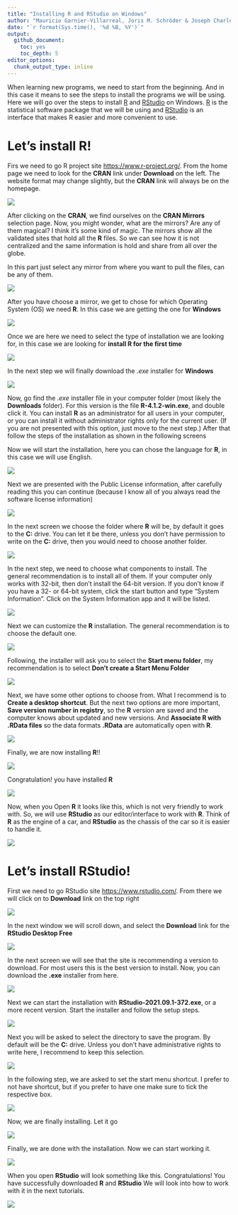 ```yaml
---
title: "Installing R and RStudio on Windows"
author: "Mauricio Garnier-Villarreal, Joris M. Schröder & Joseph Charles Van Matre"
date: "`r format(Sys.time(), '%d %B, %Y')`"
output:
  github_document:
    toc: yes
    toc_depth: 5
editor_options:
  chunk_output_type: inline
---
```



When learning new programs, we need to start from the beginning. And in this case it means to see the steps to install the programs we will be using. Here we will go over the steps to install [R](https://www.r-project.org/) and [RStudio](https://www.rstudio.com/) on Windows. [R](https://www.r-project.org/) is the statistical software package that we will be using and [RStudio](https://www.rstudio.com/) is an interface that makes R easier and more convenient to use.

# Let's install R!


Firs we need to go R project site [https://www.r-project.org/](https://www.r-project.org/). From the home page we need to look for the **CRAN** link under **Download** on the left. The website format may change slightly, but the **CRAN** link will always be on the homepage.

![](images/screen1.png)


After clicking on the **CRAN**, we find ourselves on the **CRAN Mirrors** selection page. Now, you might wonder, what are the mirrors? Are any of them magical? I think it's some kind of magic. The mirrors show all the validated sites that hold all the **R** files. So we can see how it is not centralized and the same information is hold and share from all over the globe. 

In this part just select any mirror from where you want to pull the files, can be any of them.

![](images/screen2.png)


After you have choose a mirror, we get to chose for which Operating System (OS) we need **R**. In this case we are getting the one for **Windows**

![](images/screen3.png)


Once we are here we need to select the type of installation we are looking for, in this case we are looking for **install R for the first time**

![](images/screen4.png)


In the next step we will finally download the *.exe* installer for **Windows**

![](images/screen5.png)


Now, go find the *.exe* installer file in your computer folder (most likely the **Downloads** folder). For this version is the file **R-4.1.2-win.exe**, and double click it. You can install **R** as an administrator for all users in your computer, or you can install it without administrator rights only for the current user. (If you are not presented with this option, just move to the next step.) After that follow the steps of the installation as shown in the following screens

Now we will start the installation, here you can chose the language for **R**, in this case we will use English. 

![](images/screen6.png)


Next we are presented with the Public License information, after carefully reading this you can continue (because I know all of you always read the software license information)

![](images/screen7.png)


In the next screen we choose the folder where **R** will be, by default it goes to the **C:** drive. You can let it be there, unless you don't have permission to write on the **C:** drive, then you would need to choose another folder. 

![](images/screen8.png)


In the next step, we need to choose what components to install. The general recommendation is to install all of them. If your computer only works with 32-bit, then don't install the 64-bit version. If you don't know if you have a 32- or 64-bit system, click the start button and type "System Information". Click on the System Information app and it will be listed.

![](images/screen9.png)


Next we can customize the **R** installation. The general recommendation is to choose the default one. 

![](images/screen10.png)


Following, the installer will ask you to select the **Start menu folder**, my recommendation is to select **Don't create a Start Menu Folder**

![](images/screen11.png)


Next, we have some other options to choose from. What I recommend is to **Create a desktop shortcut**. But the next two options are more important, **Save version number in registry**, so the **R** version are saved and the computer knows about updated and new versions. And **Associate R with .RData files** so the data formats **.RData** are automatically open with **R**.

![](images/screen12.png)


Finally, we are now installing **R**!!

![](images/screen13.png)


Congratulation! you have installed **R**

![](images/screen14.png)


Now, when you Open **R** it looks like this, which is not very friendly to work with. So, we will use **RStudio** as our editor/interface to work with **R**. Think of **R** as the engine of a car, and **RStudio** as the chassis of the car so it is easier to handle it.

![](images/screen15.png)



# Let's install RStudio!


First we need to go RStudio site [https://www.rstudio.com/](https://www.rstudio.com/). From there we will click on to **Download** link on the top right

![](images/screen16.png)


In the next window we will scroll down, and select the **Download** link for the **RStudio Desktop Free**

![](images/screen17.png)


In the next screen we will see that the site is recommending a version to download. For most users this is the best version to install. Now, you can download the **.exe** installer from here.  

![](images/screen18.png)


Next we can start the installation with **RStudio-2021.09.1-372.exe**, or a more recent version. Start the installer and follow the setup steps.

![](images/screen19.png)


Next you will be asked to select the directory to save the program. By default will be the **C:** drive. Unless you don't have administrative rights to write here, I recommend to keep this selection. 

![](images/screen20.png)


In the following step, we are asked to set the start menu shortcut. I prefer to not have shortcut, but if you prefer to have one make sure to tick the respective box. 

![](images/screen21.png)


Now, we are finally installing. Let it go

![](images/screen22.png)


Finally, we are done with the installation. Now we can start working it. 

![](images/screen23.png)


When you open **RStudio** will look something like this. Congratulations! You have successfully downloaded **R** and **RStudio** We will look into how to work with it in the next tutorials.

![](images/screen24.png)



